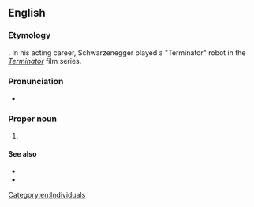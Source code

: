 ==English==

===Etymology===
{{blend|en|governor|Terminator}}. In his acting career, Schwarzenegger played a "Terminator" robot in the ''[[w:The Terminator|Terminator]]'' film series.

===Pronunciation===
* {{IPA|en|/ˈɡʌvɚneɪtɚ/}}

===Proper noun===
{{en-proper noun}}

# {{n-g|Nickname for [[Arnold Schwarzenegger]] as governor of [[California]].}}

====See also====
* {{l|en|Ahhnold}}
* {{projectlink|wikipedia}}

[[Category:en:Individuals]]